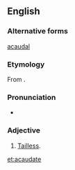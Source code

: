 ==English==

===Alternative forms===
[[acaudal]]

===Etymology===
From {{prefix|a|caudate|t1=without|t2=having a tail}}.

===Pronunciation===
* {{a|US}} {{IPA|/eɪ.ˈkɔ.ˌdeɪt/}}

===Adjective===
{{en-adj|-}}

# {{context|biology|zoology}} [[tailless|Tailless]].

[[et:acaudate]]